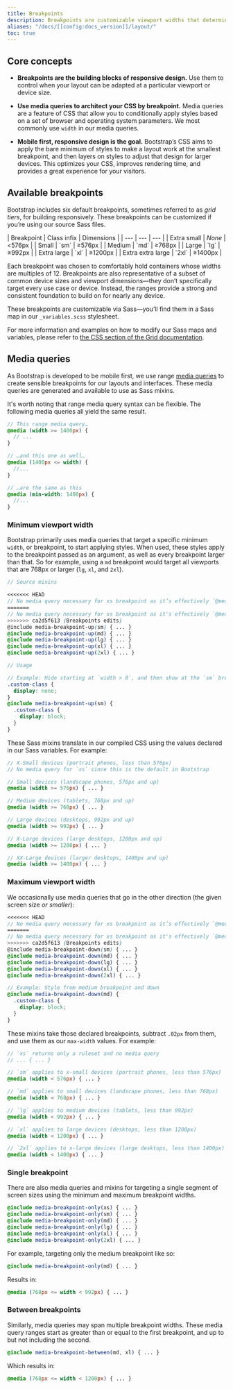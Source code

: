 ```yaml
---
title: Breakpoints
description: Breakpoints are customizable viewport widths that determine how your responsive layout behaves across device or window sizes in Bootstrap.
aliases: "/docs/[[config:docs_version]]/layout/"
toc: true
---
```


## Core concepts

- **Breakpoints are the building blocks of responsive design.** Use them to control when your layout can be adapted at a particular viewport or device size.

- **Use media queries to architect your CSS by breakpoint.** Media queries are a feature of CSS that allow you to conditionally apply styles based on a set of browser and operating system parameters. We most commonly use `width` in our media queries.

- **Mobile first, responsive design is the goal.** Bootstrap’s CSS aims to apply the bare minimum of styles to make a layout work at the smallest breakpoint, and then layers on styles to adjust that design for larger devices. This optimizes your CSS, improves rendering time, and provides a great experience for your visitors.

## Available breakpoints

Bootstrap includes six default breakpoints, sometimes referred to as _grid tiers_, for building responsively. These breakpoints can be customized if you’re using our source Sass files.

<BsTable>
| Breakpoint | Class infix | Dimensions |
| --- | --- | --- |
| Extra small | <em>None</em> |&lt;576px |
| Small | `sm` | &ge;576px |
| Medium | `md` | &ge;768px |
| Large | `lg` | &ge;992px |
| Extra large | `xl` | &ge;1200px |
| Extra extra large | `2xl` | &ge;1400px |
</BsTable>

Each breakpoint was chosen to comfortably hold containers whose widths are multiples of 12. Breakpoints are also representative of a subset of common device sizes and viewport dimensions—they don’t specifically target every use case or device. Instead, the ranges provide a strong and consistent foundation to build on for nearly any device.

These breakpoints are customizable via Sass—you’ll find them in a Sass map in our `_variables.scss` stylesheet.

<ScssDocs name="breakpoints" file="scss/_config.scss" />

For more information and examples on how to modify our Sass maps and variables, please refer to [the CSS section of the Grid documentation]([[docsref:/layout/grid#css]]).

## Media queries

As Bootstrap is developed to be mobile first, we use range [media queries](https://developer.mozilla.org/en-US/docs/Web/CSS/Media_Queries/Using_media_queries) to create sensible breakpoints for our layouts and interfaces. These media queries are generated and available to use as Sass mixins.

It's worth noting that range media query syntax can be flexible. The following media queries all yield the same result.

```scss
// This range media query…
@media (width >= 1400px) {
  // ...
}

// …and this one as well…
@media (1400px <= width) {
  //...
}

// …are the same as this
@media (min-width: 1400px) {
  //...
}
```

### Minimum viewport width

Bootstrap primarily uses media queries that target a specific minimum `width`, or breakpoint, to start applying styles. When used, these styles apply to the breakpoint passed as an argument, as well as every breakpoint larger than that. So for example, using a `md` breakpoint would target all viewports that are 768px or larger (`lg`, `xl`, and `2xl`).

```scss
// Source mixins

<<<<<<< HEAD
// No media query necessary for xs breakpoint as it’s effectively `@media (min-width: 0) { ... }`
=======
// No media query necessary for xs breakpoint as it's effectively `@media (width > 0) { ... }`
>>>>>>> ca2d5f613 (Breakpoints edits)
@include media-breakpoint-up(sm) { ... }
@include media-breakpoint-up(md) { ... }
@include media-breakpoint-up(lg) { ... }
@include media-breakpoint-up(xl) { ... }
@include media-breakpoint-up(2xl) { ... }

// Usage

// Example: Hide starting at `width > 0`, and then show at the `sm` breakpoint
.custom-class {
  display: none;
}
@include media-breakpoint-up(sm) {
  .custom-class {
    display: block;
  }
}
```

These Sass mixins translate in our compiled CSS using the values declared in our Sass variables. For example:

```scss
// X-Small devices (portrait phones, less than 576px)
// No media query for `xs` since this is the default in Bootstrap

// Small devices (landscape phones, 576px and up)
@media (width >= 576px) { ... }

// Medium devices (tablets, 768px and up)
@media (width >= 768px) { ... }

// Large devices (desktops, 992px and up)
@media (width >= 992px) { ... }

// X-Large devices (large desktops, 1200px and up)
@media (width >= 1200px) { ... }

// XX-Large devices (larger desktops, 1400px and up)
@media (width >= 1400px) { ... }
```

### Maximum viewport width

We occasionally use media queries that go in the other direction (the given screen size _or smaller_):

```scss
<<<<<<< HEAD
// No media query necessary for xs breakpoint as it’s effectively `@media (max-width: 0) { ... }`
=======
// No media query necessary for xs breakpoint as it's effectively `@media (width < 0) { ... }`
>>>>>>> ca2d5f613 (Breakpoints edits)
@include media-breakpoint-down(sm) { ... }
@include media-breakpoint-down(md) { ... }
@include media-breakpoint-down(lg) { ... }
@include media-breakpoint-down(xl) { ... }
@include media-breakpoint-down(2xl) { ... }

// Example: Style from medium breakpoint and down
@include media-breakpoint-down(md) {
  .custom-class {
    display: block;
  }
}
```

These mixins take those declared breakpoints, subtract `.02px` from them, and use them as our `max-width` values. For example:

```scss
// `xs` returns only a ruleset and no media query
// ... { ... }

// `sm` applies to x-small devices (portrait phones, less than 576px)
@media (width < 576px) { ... }

// `md` applies to small devices (landscape phones, less than 768px)
@media (width < 768px) { ... }

// `lg` applies to medium devices (tablets, less than 992px)
@media (width < 992px) { ... }

// `xl` applies to large devices (desktops, less than 1200px)
@media (width < 1200px) { ... }

// `2xl` applies to x-large devices (large desktops, less than 1400px)
@media (width < 1400px) { ... }
```

### Single breakpoint

There are also media queries and mixins for targeting a single segment of screen sizes using the minimum and maximum breakpoint widths.

```scss
@include media-breakpoint-only(xs) { ... }
@include media-breakpoint-only(sm) { ... }
@include media-breakpoint-only(md) { ... }
@include media-breakpoint-only(lg) { ... }
@include media-breakpoint-only(xl) { ... }
@include media-breakpoint-only(2xl) { ... }
```

For example, targeting only the medium breakpoint like so:

```scss
@include media-breakpoint-only(md) { ... }
```

Results in:

```scss
@media (768px <= width < 992px) { ... }
```

### Between breakpoints

Similarly, media queries may span multiple breakpoint widths. These media query ranges start as greater than or equal to the first breakpoint, and up to but not including the second.

```scss
@include media-breakpoint-between(md, xl) { ... }
```

Which results in:

```scss
@media (768px <= width < 1200px) { ... }
```
